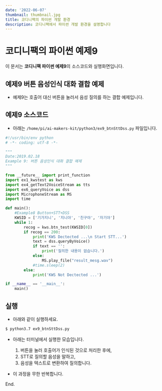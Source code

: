 ```yaml
---
date: '2022-06-07'
thumbnail: thumbnail.jpg
title: 코디니팩의 파이썬 개발 환경
description: 코디니팩에서 파이썬 개발 환경을 설명합니다
---
```


# 코디니팩의 파이썬 예제9

<MdxTextBox>
    <Box sx={{ color: 'secondary.main', fontWeight: 600, mb: 1 }}>
        이 문서는 <b>코디니팩 파이썬 예제9</b>의 소스코드와 실행화면입니다.
    </Box>
</MdxTextBox>

## 예제9 버튼 음성인식 대화 결합 예제

-   예제9는 호출어 대신 버튼을 눌러서 음성 질의를 하는 결합 예제입니다.

    <MdxImageView src="/images/codinypack-py/ex9_out2.png" caption="아케이드 스위치 누르기" />

## 예제9 소스코드

-   아래는 `/home/pi/ai-makers-kit/python3/ex9_btnSttDss.py` 파일입니다.

```python
#!/usr/bin/env python
# -*- coding: utf-8 -*-

"""
Date:2019.02.18
Example 9: 버튼 음성인식 대화 결합 예제
"""

from __future__ import print_function
import ex1_kwstest as kws
import ex4_getText2VoiceStream as tts
import ex6_queryVoice as dss
import MicrophoneStream as MS
import time

def main():
    #Example8 Button+STT+DSS
    KWSID = ['기가지니', '지니야', '친구야', '자기야']
    while 1:
        recog = kws.btn_test(KWSID[0])
        if recog == 200:
            print('KWS Dectected ...\n Start STT...')
            text = dss.queryByVoice()
            if text == '':
                print('질의한 내용이 없습니다.')
            else:
                MS.play_file("result_mesg.wav")
            #time.sleep(2)
        else:
            print('KWS Not Dectected ...')

if __name__ == '__main__':
    main()

```

## 실행

-   아래와 같이 실행하세요.

```bash
$ python3.7 ex9_btnSttDss.py
```

-   아래는 터미널에서 실행한 모습입니다.
    1.  버튼을 눌러 호출어가 인식된 것으로 처리한 후에,
    1.  STT로 질의할 음성을 말하고,
    1.  음성을 텍스트로 변환하여 질의합니다.
-   이 과정을 무한 반복합니다.

    <MdxImageView src="/images/codinypack-py/ex9_out1.png" caption="예제 실행" />

<PyExampleLinkBox exampleId="ex9" />

End.
